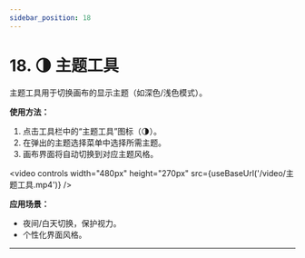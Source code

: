 ```yaml
---
sidebar_position: 18
---
```


# 18. 🌗 主题工具


主题工具用于切换画布的显示主题（如深色/浅色模式）。

**使用方法：**
1. 点击工具栏中的“主题工具”图标（🌗）。
2. 在弹出的主题选择菜单中选择所需主题。
3. 画布界面将自动切换到对应主题风格。

<video controls width="480px" height="270px" src={useBaseUrl('/video/主题工具.mp4')} />

**应用场景：**
- 夜间/白天切换，保护视力。
- 个性化界面风格。

---
